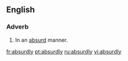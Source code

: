 ==English==

===Adverb===
{{en-adv}}

#In an [[absurd]] manner.

[[fr:absurdly]]
[[pt:absurdly]]
[[ru:absurdly]]
[[vi:absurdly]]